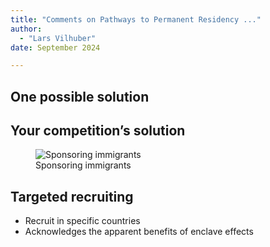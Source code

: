 ```yaml
---
title: "Comments on Pathways to Permanent Residency ..."
author: 
  - "Lars Vilhuber"
date: September 2024

---
```



## One possible solution

## Your competition's solution

![Sponsoring immigrants](nl-soccer-jersey.jpg)

## Targeted recruiting

- Recruit in specific countries
- Acknowledges the apparent benefits of enclave effects